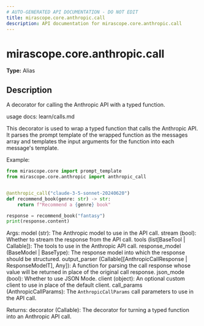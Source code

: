 ```yaml
---
# AUTO-GENERATED API DOCUMENTATION - DO NOT EDIT
title: mirascope.core.anthropic.call
description: API documentation for mirascope.core.anthropic.call
---
```


# mirascope.core.anthropic.call

**Type:** Alias

## Description

A decorator for calling the Anthropic API with a typed function.

usage docs: learn/calls.md

This decorator is used to wrap a typed function that calls the Anthropic API. It
parses the prompt template of the wrapped function as the messages array and templates
the input arguments for the function into each message's template.

Example:

```python
from mirascope.core import prompt_template
from mirascope.core.anthropic import anthropic_call


@anthropic_call("claude-3-5-sonnet-20240620")
def recommend_book(genre: str) -> str:
    return f"Recommend a {genre} book"

response = recommend_book("fantasy")
print(response.content)
```

Args:
    model (str): The Anthropic model to use in the API call.
    stream (bool): Whether to stream the response from the API call.
    tools (list[BaseTool | Callable]): The tools to use in the Anthropic API call.
    response_model (BaseModel | BaseType): The response model into which the response
        should be structured.
    output_parser (Callable[[AnthropicCallResponse | ResponseModelT], Any]): A function
        for parsing the call response whose value will be returned in place of the
        original call response.
    json_mode (bool): Whether to use JSON Mode.
    client (object): An optional custom client to use in place of the default client.
    call_params (AnthropicCallParams): The `AnthropicCallParams` call parameters to use
        in the API call.

Returns:
    decorator (Callable): The decorator for turning a typed function into an Anthropic
        API call.


